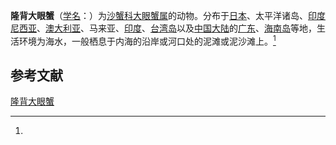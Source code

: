 {{Speciesbox
| name = 隆背大眼蟹
| status = 
| status_system = 
| image = 
| genus = Macrophthalmus
| species = convexus
| authority = (Stimpson, 1858)<ref name='id11939'>{{cite web| url =http://www.bioinfo.cn/db05/BjdwSpecies.php?action=view&id=11939| title =隆背大眼蟹| work =《中国动物物种编目数据库》| publisher =中国科学院微生物研究所| author =中国科学院动物研究所| accessdate =2009-04-28| deadurl =yes| archiveurl =https://web.archive.org/web/20160305030947/http://www.bioinfo.cn/db05/BjdwSpecies.php?action=view&id=11939| archivedate =2016-03-05}}</ref>
}}

'''隆背大眼蟹'''（[[学名|学名]]：{{lang|la|''Macrophthalmus convexus''}}）为[[沙蟹科|沙蟹科]][[大眼蟹属|大眼蟹属]]的动物。分布于[[日本|日本]]、太平洋诸岛、[[印度尼西亚|印度尼西亚]]、[[澳大利亚|澳大利亚]]、马来亚、[[印度|印度]]、[[台湾岛|台湾岛]]以及[[中国大陆|中国大陆]]的[[广东|广东]]、[[海南岛|海南岛]]等地，生活环境为海水，一般栖息于内海的沿岸或河口处的泥滩或泥沙滩上。<ref name='id11939'/>

== 参考文献 ==
{{reflist}}

{{Wikispecies|Macrophthalmus convexus}}
{{Taxonbar|from=Q4480099}}

[[Category:大眼蟹属|隆背大眼蟹]]


{{螃蟹小作品}}